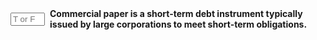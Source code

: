 ::: {.question-block}

<form onsubmit="event.preventDefault(); checkAnswerBox('module6_tf_q011','T')" style="display: flex; align-items: center; gap: 8px;">
<input type="text" id="module6_tf_q011" name="module6_tf_q011" maxlength="1" placeholder="T or F" style="width: 55px;" data-correct-answer="T" /> 
<label for="module6_tf_q011"><strong>Commercial paper is a short-term debt instrument typically issued by large corporations to meet short-term obligations.</strong></label>
</form>

<div id="feedback-module6_tf_q011" class="feedback" data-status="" style="display:none;">
This is TRUE. Commercial paper is used by large corporations to finance short-term liabilities like payroll or inventories.
</div>

:::
